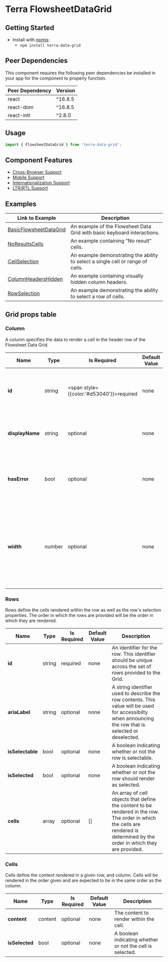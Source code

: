 

<Badge />

# Terra FlowsheetDataGrid

## Getting Started

- Install with [npmjs](https://www.npmjs.com):
  - `npm install terra-data-grid`

<!-- AUTO-GENERATED-CONTENT:START Peer Dependencies -->
## Peer Dependencies

This component requires the following peer dependencies be installed in your app for the component to properly function.

| Peer Dependency | Version |
|-|-|
| react | ^16.8.5 |
| react-dom | ^16.8.5 |
| react-intl | ^2.8.0 |

<!-- AUTO-GENERATED-CONTENT:END -->

## Usage
```jsx
import { FlowsheetDataGrid } from 'terra-data-grid';
```

## Component Features

 * [Cross-Browser Support](https://engineering.cerner.com/terra-ui/about/terra-ui/component-standards#cross-browser-support)
 * [Mobile Support](https://engineering.cerner.com/terra-ui/about/terra-ui/component-standards#mobile-support)
 * [Internationalization Support](https://engineering.cerner.com/terra-ui/about/terra-ui/component-standards#internationalization-i18n)
 * [LTR/RTL Support](https://engineering.cerner.com/terra-ui/about/terra-ui/component-standards#ltr--rtl)

## Examples
|Link to Example| Description|
|-|-|
|[BasicFlowsheetDataGrid](/components/cerner-terra-framework-docs/data-grid/flowsheet-data-grid/examples/basic-flowsheet-data-grid)|An example of the Flowsheet Data Grid with basic keyboard interactions.|
|[NoResultsCells](/components/cerner-terra-framework-docs/data-grid/flowsheet-data-grid/examples/no-result-cells)|An example containing "No result" cells.|
|[CellSelection](/components/cerner-terra-framework-docs/data-grid/flowsheet-data-grid/examples/cell-selection)|An example demonstrating the ability to select a single cell or range of cells.|
|[ColumnHeadersHidden](/components/cerner-terra-framework-docs/data-grid/flowsheet-data-grid/examples/column-headers-hidden)|An example containing visually hidden column headers.|
|[RowSelection](/components/cerner-terra-framework-docs/data-grid/flowsheet-data-grid/examples/row-selection)|An example demonstrating the ability to select a row of cells.|

## Grid props table
<FlowsheetDataGridPropsTable />

### Column
A column specifies the data to render a cell in the header row of the Flowsheet Data Grid.

|Name|Type|Is Required|Default Value|Description|
|---|---|---|---|---|
|**id**|string|<span style={{color:'#d53040'}}>required</span>|none|An identifier to uniquely identify the column within the grid.|
|**displayName**|string|optional|none|String of text to render within the column header cell.|
|**hasError**|bool|optional|none|Boolean value indicating whether or not the column has an error in the data.|
|**width**|number|optional|none|A number (in px) specifying the width of the column. If not provided, the Data Grid's default column width will be used.|

### Rows
Rows define the cells rendered within the row as well as the row's selection properties.
The order in which the rows are provided will be the order in which they are rendered.

|Name|Type|Is Required|Default Value|Description|
|---|---|---|---|---|
|**id**|string|required|none|An identifier for the row. This identifier should be unique across the set of rows provided to the Grid.|
|**ariaLabel**|string|optional|none|A string identifier used to describe the row contents. This value will be used for accessibilty when announcing the row that is selected or deselected.|
|**isSelectable**|bool|optional|none|A boolean indicating whether or not the row is selectable.|
|**isSelected**|bool|optional|none|A boolean indicating whether or not the row should render as selected.|
|**cells**|array|optional|[]|An array of cell objects that define the content to be rendered in the row. The order in which the cells are rendered is determined by the order in which they are provided.|

### Cells
Cells define the content rendered in a given row, and column. Cells will be rendered in the order given and are expected to be in the same order as the column.

|Name|Type|Is Required|Default Value|Description|
|---|---|---|---|---|
|**content**|content|optional|none|The content to render within the cell.|
|**isSelected**|bool|optional|none|A boolean indicating whether or not the cell is selected.|
